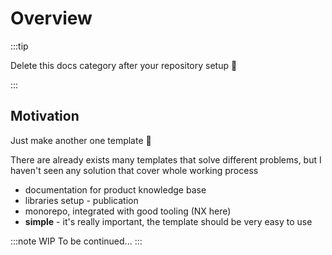# Overview

:::tip

Delete this docs category after your repository setup 🫠

:::

## Motivation

Just make another one template 🥴

There are already exists many templates that solve different problems,
but I haven't seen any solution that cover whole working process

- documentation for product knowledge base
- libraries setup - publication
- monorepo, integrated with good tooling (NX here)
- **simple** - it's really important, the template should be very easy to use

:::note WIP
To be continued...
:::
